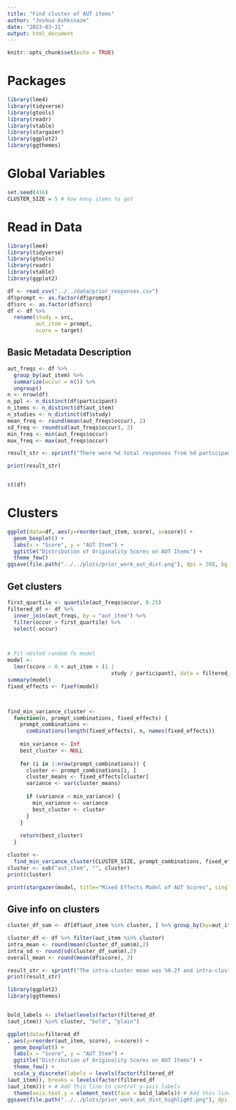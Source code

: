 ```yaml
---
title: "Find cluster of AUT items"
author: "Joshua Ashkinaze"
date: "2023-03-31"
output: html_document
---
```


```r
knitr::opts_chunk$set(echo = TRUE)
```

# Packages

```r
library(lme4)
library(tidyverse)
library(gtools)
library(readr)
library(vtable)
library(stargazer)
library(ggplot2)
library(ggthemes)
```

# Global Variables

```r
set.seed(416)
CLUSTER_SIZE = 5 # how many items to get
```

# Read in Data

```r
library(lme4)
library(tidyverse)
library(gtools)
library(readr)
library(vtable)
library(ggplot2)

df <- read_csv("../../data/prior_responses.csv")
df$prompt <- as.factor(df$prompt)
df$src <- as.factor(df$src)
df <- df %>%
  rename(study = src,
         aut_item = prompt,
         score = target)
```

## Basic Metadata Description

```r
aut_freqs <- df %>%
  group_by(aut_item) %>%
  summarize(occur = n()) %>%
  ungroup()
n <- nrow(df)
n_ppl <- n_distinct(df$participant)
n_items <- n_distinct(df$aut_item)
n_studies <- n_distinct(df$study)
mean_freq <- round(mean(aut_freqs$occur), 2) 
sd_freq <- round(sd(aut_freqs$occur), 2) 
min_freq <- min(aut_freqs$occur) 
max_freq <- max(aut_freqs$occur) 

result_str <- sprintf("There were %d total responses from %d participants, across %d distinct AUT items and %d distinct studies. Across all studies, scores were normalized from 1-5. The frequency of AUT items (M=%.2f, SD=%.2f) ranged from %d to %d.", n, n_ppl, n_items, n_studies, mean_freq, sd_freq, min_freq, max_freq)

print(result_str)


st(df)
```

# Clusters

```r
ggplot(data=df, aes(y=reorder(aut_item, score), x=score)) + 
  geom_boxplot() +
  labs(x = "Score", y = "AUT Item") +
  ggtitle("Distribution of Originality Scores on AUT Items") +
  theme_few()
ggsave(file.path("../../plots/prior_work_aut_dist.png"), dpi = 300, bg = 'transparent')
```

## Get clusters

```r

first_quartile <- quantile(aut_freqs$occur, 0.25)
filtered_df <- df %>%
  inner_join(aut_freqs, by = "aut_item") %>%
  filter(occur > first_quartile) %>%
  select(-occur)



# Fit nested random fx model
model <-
  lmer(score ~ 0 + aut_item + (1 |
                                 study / participant), data = filtered_df)
summary(model)
fixed_effects <- fixef(model)



find_min_variance_cluster <-
  function(n, prompt_combinations, fixed_effects) {
    prompt_combinations <-
      combinations(length(fixed_effects), n, names(fixed_effects))
    
    min_variance <- Inf
    best_cluster <- NULL
    
    for (i in 1:nrow(prompt_combinations)) {
      cluster <- prompt_combinations[i, ]
      cluster_means <- fixed_effects[cluster]
      variance <- var(cluster_means)
      
      if (variance < min_variance) {
        min_variance <- variance
        best_cluster <- cluster
      }
    }
    
    return(best_cluster)
  }

cluster <-
  find_min_variance_cluster(CLUSTER_SIZE, prompt_combinations, fixed_effects)
cluster <- sub("aut_item", "", cluster)
print(cluster)

```

```r
print(stargazer(model, title="Mixed Effects Model of AUT Scores", single.row=TRUE))
```

## Give info on clusters

```r

cluster_df_sum <- df[df$aut_item %in% cluster, ] %>% group_by(by=aut_item) %>% summarise(m = mean(score))

cluster_df <- df %>% filter(aut_item %in% cluster)
intra_mean <- round(mean(cluster_df_sum$m),2)
intra_sd <- round(sd(cluster_df_sum$m),2)
overall_mean <- round(mean(df$score), 2)

result_str <- sprintf("The intra-cluster mean was %0.2f and intra-cluster SD was %0.2f, while the general mean was %0.2f.", intra_mean, intra_sd, overall_mean)
print(result_str)

```

```r

library(ggplot2)
library(ggthemes)


bold_labels <- ifelse(levels(factor(filtered_df
$aut_item)) %in% cluster, "bold", "plain")

ggplot(data=filtered_df
, aes(y=reorder(aut_item, score), x=score)) + 
  geom_boxplot() +
  labs(x = "Score", y = "AUT Item") +
  ggtitle("Distribution of Originality Scores on AUT Items") +
  theme_few() +
  scale_y_discrete(labels = levels(factor(filtered_df
$aut_item)), breaks = levels(factor(filtered_df
$aut_item))) + # Add this line to control y-axis labels
  theme(axis.text.y = element_text(face = bold_labels)) # Add this line to apply bold labels conditionally
ggsave(file.path("../../plots/prior_work_aut_dist_highlight.png"), dpi = 300, bg = 'transparent')

```
